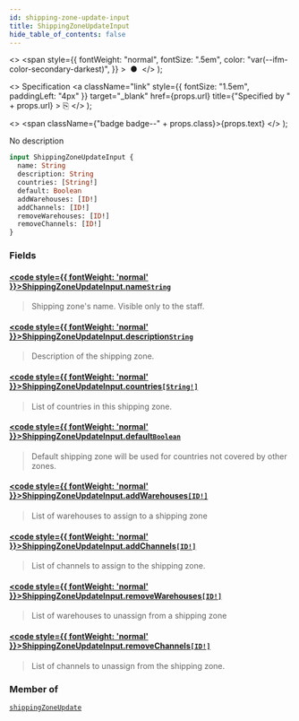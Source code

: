 ```yaml
---
id: shipping-zone-update-input
title: ShippingZoneUpdateInput
hide_table_of_contents: false
---
```


  <>
    <span
      style={{
        fontWeight: "normal",
        fontSize: ".5em",
        color: "var(--ifm-color-secondary-darkest)",
      }}
    >
      &nbsp;●&nbsp;
    </span>
  </>
);

  <>
    Specification
    <a
      className="link"
      style={{ fontSize: "1.5em", paddingLeft: "4px" }}
      target="\_blank"
      href={props.url}
      title={"Specified by " + props.url}
    >
      ⎘
    </a>
  </>
);

  <>
    <span className={"badge badge--" + props.class}>{props.text}</span>
  </>
);

No description

```graphql
input ShippingZoneUpdateInput {
  name: String
  description: String
  countries: [String!]
  default: Boolean
  addWarehouses: [ID!]
  addChannels: [ID!]
  removeWarehouses: [ID!]
  removeChannels: [ID!]
}
```

### Fields

#### [<code style={{ fontWeight: 'normal' }}>ShippingZoneUpdateInput.<b>name</b></code>](#)<Bullet />[`String`](../../../api-reference/miscellaneous/scalars/string) <Badge class="secondary" text="scalar"/>

> Shipping zone's name. Visible only to the staff.

#### [<code style={{ fontWeight: 'normal' }}>ShippingZoneUpdateInput.<b>description</b></code>](#)<Bullet />[`String`](../../../api-reference/miscellaneous/scalars/string) <Badge class="secondary" text="scalar"/>

> Description of the shipping zone.

#### [<code style={{ fontWeight: 'normal' }}>ShippingZoneUpdateInput.<b>countries</b></code>](#)<Bullet />[`[String!]`](../../../api-reference/miscellaneous/scalars/string) <Badge class="secondary" text="list"/> <Badge class="secondary" text="scalar"/>

> List of countries in this shipping zone.

#### [<code style={{ fontWeight: 'normal' }}>ShippingZoneUpdateInput.<b>default</b></code>](#)<Bullet />[`Boolean`](../../../api-reference/miscellaneous/scalars/boolean) <Badge class="secondary" text="scalar"/>

> Default shipping zone will be used for countries not covered by other zones.

#### [<code style={{ fontWeight: 'normal' }}>ShippingZoneUpdateInput.<b>addWarehouses</b></code>](#)<Bullet />[`[ID!]`](../../../api-reference/miscellaneous/scalars/id) <Badge class="secondary" text="list"/> <Badge class="secondary" text="scalar"/>

> List of warehouses to assign to a shipping zone

#### [<code style={{ fontWeight: 'normal' }}>ShippingZoneUpdateInput.<b>addChannels</b></code>](#)<Bullet />[`[ID!]`](../../../api-reference/miscellaneous/scalars/id) <Badge class="secondary" text="list"/> <Badge class="secondary" text="scalar"/>

> List of channels to assign to the shipping zone.

#### [<code style={{ fontWeight: 'normal' }}>ShippingZoneUpdateInput.<b>removeWarehouses</b></code>](#)<Bullet />[`[ID!]`](../../../api-reference/miscellaneous/scalars/id) <Badge class="secondary" text="list"/> <Badge class="secondary" text="scalar"/>

> List of warehouses to unassign from a shipping zone

#### [<code style={{ fontWeight: 'normal' }}>ShippingZoneUpdateInput.<b>removeChannels</b></code>](#)<Bullet />[`[ID!]`](../../../api-reference/miscellaneous/scalars/id) <Badge class="secondary" text="list"/> <Badge class="secondary" text="scalar"/>

> List of channels to unassign from the shipping zone.

### Member of

[`shippingZoneUpdate`](../../../api-reference/shipping/mutations/shipping-zone-update) <Badge class="secondary" text="mutation"/>
